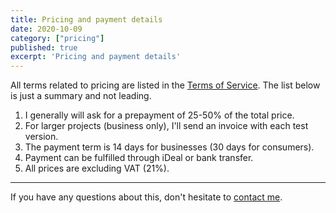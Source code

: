 ```yaml
---
title: Pricing and payment details
date: 2020-10-09
category: ["pricing"]
published: true
excerpt: 'Pricing and payment details'
---
```


All terms related to pricing are listed in the [Terms of Service](/terms-of-service). The list below is just a summary and not leading.

1. I generally will ask for a prepayment of 25-50% of the total price.
2. For larger projects (business only), I'll send an invoice with each test version.
3. The payment term is 14 days for businesses (30 days for consumers).
4. Payment can be fulfilled through iDeal or bank transfer.
5. All prices are excluding VAT (21%).

***

If you have any questions about this, don't hesitate to [contact me](/home#Contact).